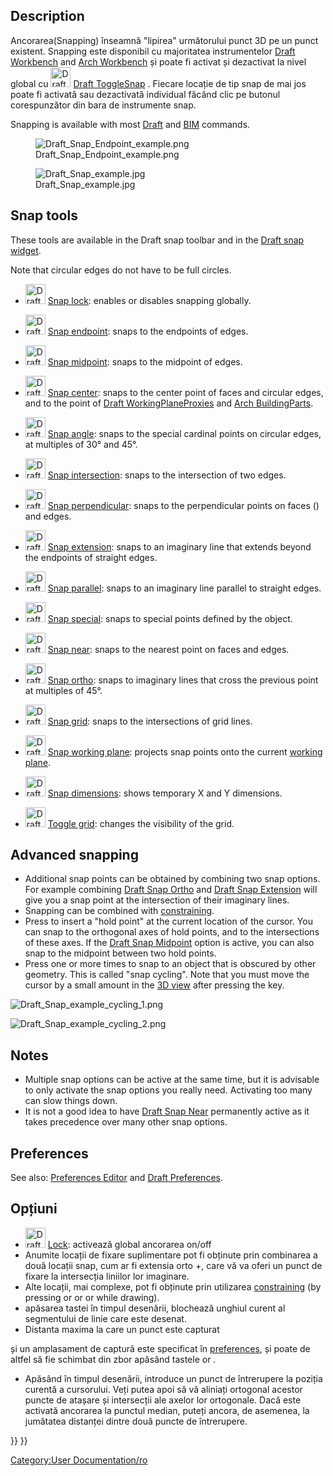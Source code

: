 <languages/>

{{Docnav
|[[Draft_snap_widget|Snap widget]]
|[[Draft_Constrain|Constrain]]
|[[Draft_Workbench|Draft]]
|IconL=
|IconR=
|IconC=Workbench_Draft.svg
}}

{{TOCright}}

== Description ==

<div class="mw-translate-fuzzy">
Ancorarea(Snapping) înseamnă "lipirea" următorului punct 3D pe un punct existent. Snapping este disponibil cu majoritatea instrumentelor [[Draft Workbench]] and [[Arch Workbench]]  și poate fi activat și dezactivat la nivel global cu [[Image:Draft_Snap_Lock.svg|32px]] [[#Options|Draft ToggleSnap]] . Fiecare locație de tip snap de mai jos poate fi activată sau dezactivată individual făcând clic pe butonul corespunzător din bara de instrumente snap. {{MenuCommand|View → Toolbars → Draft Snap}}
</div>

Snapping is available with most [[Draft_Workbench|Draft]] and [[BIM_Workbench|BIM]] commands.

[[Image:Draft_Snap_Endpoint_example.png]]
<div class="mw-translate-fuzzy">
[[Image:Draft_Snap_example.jpg]]
</div>

== Snap tools ==

These tools are available in the Draft snap toolbar and in the [[Draft_snap_widget|Draft snap widget]].

Note that circular edges do not have to be full circles.

* [[Image:Draft_Snap_Lock.svg|32px]] [[Draft_Snap_Lock|Snap lock]]: enables or disables snapping globally.

* [[Image:Draft_Snap_Endpoint.svg|32px]] [[Draft_Snap_Endpoint|Snap endpoint]]: snaps to the endpoints of edges.

* [[Image:Draft_Snap_Midpoint.svg|32px]] [[Draft_Snap_Midpoint|Snap midpoint]]: snaps to the midpoint of edges.

* [[Image:Draft_Snap_Center.svg|32px]] [[Draft_Snap_Center|Snap center]]: snaps to the center point of faces and circular edges, and to the {{PropertyData|Placement}} point of [[Draft_WorkingPlaneProxy|Draft WorkingPlaneProxies]] and [[Arch_BuildingPart|Arch BuildingParts]].

* [[Image:Draft_Snap_Angle.svg|32px]] [[Draft_Snap_Angle|Snap angle]]: snaps to the special cardinal points on circular edges, at multiples of 30° and 45°.

* [[Image:Draft_Snap_Intersection.svg|32px]] [[Draft_Snap_Intersection|Snap intersection]]: snaps to the intersection of two edges.

* [[Image:Draft_Snap_Perpendicular.svg|32px]] [[Draft_Snap_Perpendicular|Snap perpendicular]]: snaps to the perpendicular points on faces ({{Version|0.21}}) and edges.

* [[Image:Draft_Snap_Extension.svg|32px]] [[Draft_Snap_Extension|Snap extension]]: snaps to an imaginary line that extends beyond the endpoints of straight edges.

* [[Image:Draft_Snap_Parallel.svg|32px]] [[Draft_Snap_Parallel|Snap parallel]]: snaps to an imaginary line parallel to straight edges.

* [[Image:Draft_Snap_Special.svg|32px]] [[Draft_Snap_Special|Snap special]]: snaps to special points defined by the object.

* [[Image:Draft_Snap_Near.svg|32px]] [[Draft_Snap_Near|Snap near]]: snaps to the nearest point on faces and edges.

* [[Image:Draft_Snap_Ortho.svg|32px]] [[Draft_Snap_Ortho|Snap ortho]]: snaps to imaginary lines that cross the previous point at multiples of 45°.

* [[Image:Draft_Snap_Grid.svg|32px]] [[Draft_Snap_Grid|Snap grid]]: snaps to the intersections of grid lines.

* [[Image:Draft_Snap_WorkingPlane.svg|32px]] [[Draft_Snap_WorkingPlane|Snap working plane]]: projects snap points onto the current [[Draft_SelectPlane|working plane]].

* [[Image:Draft_Snap_Dimensions.svg|32px]] [[Draft_Snap_Dimensions|Snap dimensions]]: shows temporary X and Y dimensions.

* [[Image:Draft_ToggleGrid.svg|32px]] [[Draft_ToggleGrid|Toggle grid]]: changes the visibility of the grid.

== Advanced snapping ==

* Additional snap points can be obtained by combining two snap options. For example combining [[Draft_Snap_Ortho|Draft Snap Ortho]] and [[Draft_Snap_Extension|Draft Snap Extension]] will give you a snap point at the intersection of their imaginary lines.
* Snapping can be combined with [[Draft_Constrain|constraining]].
* Press {{KEY|Q}} to insert a "hold point" at the current location of the cursor. You can snap to the orthogonal axes of hold points, and to the intersections of these axes. If the [[Draft_Snap_Midpoint|Draft Snap Midpoint]] option is active, you can also snap to the midpoint between two hold points.
* Press {{KEY|`}} one or more times to snap to an object that is obscured by other geometry. This is called "snap cycling". Note that you must move the cursor by a small amount in the [[3D_view|3D view]] after pressing the key.

[[Image:Draft_Snap_example_cycling_1.png]]
{{Caption|Snap cycling 1: The red rectangle was created first therefore it has snap priority. Without snap cycling you cannot snap to the green rectangle where it is overlapped by the red rectangle.}}

[[Image:Draft_Snap_example_cycling_2.png]]
{{Caption|Snap cycling 2: After using the snap cycle key once the green rectangle receives snap priority. Snapping to the midpoint of the overlapped green edge is now possible.}}

== Notes ==

* Multiple snap options can be active at the same time, but it is advisable to only activate the snap options you really need. Activating too many can slow things down.
* It is not a good idea to have [[Draft_Snap_Near|Draft Snap Near]] permanently active as it takes precedence over many other snap options.

== Preferences ==

See also: [[Preferences_Editor|Preferences Editor]] and [[Draft_Preferences|Draft Preferences]].

<div class="mw-translate-fuzzy">
==Opțiuni==
* [[Image:Draft_Snap_Lock.svg|32px]] [[Draft_Snap_Lock|Lock]]: activează global ancorarea on/off 
* Anumite locații de fixare suplimentare pot fi obținute prin combinarea a două locații snap, cum ar fi extensia orto +, care vă va oferi un punct de fixare la intersecția liniilor lor imaginare.
* Alte locații, mai complexe, pot fi obținute prin utilizarea [[Draft Constrain|constraining]] (by pressing {{KEY|SHIFT}} or {{KEY|X}} or {{KEY|Y}} or {{KEY|Z}} while drawing).
* apăsarea tastei {{KEY|L}}  în timpul desenării, blochează unghiul curent al segmentului de linie care este desenat.
* Distanta maxima la care un punct este capturat
și un amplasament de captură este specificat în [[Draft Preferences|preferences]], și poate de altfel să fie schimbat din zbor apăsând tastele {{KEY|<nowiki>[</nowiki>}} or {{KEY|<nowiki>]</nowiki>}}.
* Apăsând  {{KEY|Q}} în timpul desenării, introduce un punct de întrerupere la poziția curentă a cursorului. Veți putea apoi să vă aliniați ortogonal acestor puncte de atașare și intersecții ale axelor lor ortogonale. Dacă este activată ancorarea la punctul median, puteți ancora, de asemenea, la jumătatea distanței dintre două puncte de întrerupere. {{Version|0.17}}
</div>


<div class="mw-translate-fuzzy">
[[Category:User Documentation/ro]]
</div>

{{Draft Tools navi{{#translation:}}}}
{{Userdocnavi{{#translation:}}}}